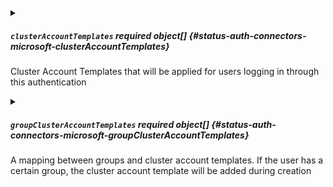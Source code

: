

<PartialClientId />


<PartialClientSecret />


<PartialRedirectURI />


<PartialTenant />


<PartialGroups />


<PartialOnlySecurityGroups />


<PartialUseGroupsAsWhitelist />



<details className="config-field" data-expandable="true">
<summary>

##### `clusterAccountTemplates` <span className="config-field-required" data-required="false">required</span> <span className="config-field-type">object[]</span> <span className="config-field-default"></span> <span className="config-field-enum"></span> {#status-auth-connectors-microsoft-clusterAccountTemplates}

Cluster Account Templates that will be applied for users logging in through this authentication

</summary>

<PartialClusterAccountTemplatesreference />


</details>



<details className="config-field" data-expandable="true">
<summary>

##### `groupClusterAccountTemplates` <span className="config-field-required" data-required="false">required</span> <span className="config-field-type">object[]</span> <span className="config-field-default"></span> <span className="config-field-enum"></span> {#status-auth-connectors-microsoft-groupClusterAccountTemplates}

A mapping between groups and cluster account templates. If the user has a certain group, the cluster
account template will be added during creation

</summary>

<PartialGroupClusterAccountTemplatesreference />


</details>
